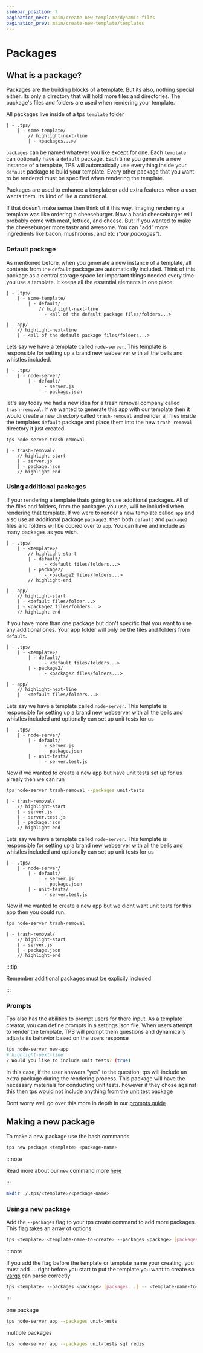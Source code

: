 ```yaml
---
sidebar_position: 2
pagination_next: main/create-new-template/dynamic-files
pagination_prev: main/create-new-template/templates
---
```



# Packages

## What is a package?

Packages are the building blocks of a template. But its also, nothing special
either. Its only a directory that will hold more files and directories. The
package's files and folders are used when rendering your template.

All packages live inside of a tps `template` folder

```text
| - .tps/
    | - some-template/
        // highlight-next-line
        | - <packages...>/
```

`packages` can be named whatever you like except for one. Each `template` can
optionally have a `default` package. Each time you generate a new instance of a
template, TPS will automatically use everything inside your `default` package to
build your template. Every other package that you want to be rendered must be
specified when rendering the template.

Packages are used to enhance a template or add extra features when a user wants
them. Its kind of like a conditional.

If that doesn't make sense then think of it this way. Imaging rendering a
template was like ordering a cheeseburger. Now a basic cheeseburger will
probably come with meat, lettuce, and cheese. But! if you wanted to make the
cheeseburger more tasty and awesome. You can "add" more ingredients like bacon,
mushrooms, and etc _("our packages")_.

### Default package

As mentioned before, when you generate a new instance of a template, all
contents from the `default` package are automatically included. Think of this
package as a central storage space for important things needed every time you
use a template. It keeps all the essential elements in one place.

```text title="Template"
| - .tps/
    | - some-template/
        | - default/
            // highlight-next-line
            | - <all of the default package files/folders...>
```

```text title="Result"
| - app/
    // highlight-next-line
    | - <all of the default package files/folders...>
```

<Example open>

Lets say we have a template called `node-server`. This template is responsible
for setting up a brand new webserver with all the bells and whistles included.

```text title="Template"
| - .tps/
    | - node-server/
        | - default/
            | - server.js
            | - package.json
```

let's say today we had a new idea for a trash removal company called
`trash-removal`. If we wanted to generate this app with our template then it
would create a new directory called `trash-removal` and render all files inside
the templates `default` package and place them into the new `trash-removal`
directory it just created

```bash title="Command"
tps node-server trash-removal
```

```text title="Result"
| - trash-removal/
    // highlight-start
    | - server.js
    | - package.json
    // highlight-end
```

</Example>

### Using additional packages

If your rendering a template thats going to use additional packages. All of the
files and folders, from the packages you use, will be included when rendering
that template. If we were to render a new template called `app` and also use an
additional package `package2`. then both `default` and `package2` files and
folders will be copied over to `app`. You can have and include as many packages
as you wish.

```text
| - .tps/
    | - <template>/
        // highlight-start
        | - default/
            | - <default files/folders...>
        | - package2/
            | - <package2 files/folders...>
        // highlight-end

| - app/
    // highlight-start
    | - <default files/folder...>
    | - <package2 files/folders...>
    // highlight-end
```

If you have more than one package but don't specific that you want to use any
additional ones. Your app folder will only be the files and folders from
`default`.

```text
| - .tps/
    | - <template>/
        | - default/
            | - <default files/folders...>
        | - package2/
            | - <package2 files/folders...>

| - app/
    // highlight-next-line
    | - <default files/folders...>
```

<Example open title="Using additional packages">

Lets say we have a template called `node-server`. This template is responsible
for setting up a brand new webserver with all the bells and whistles included
and optionally can set up unit tests for us

```text title="Template"
| - .tps/
    | - node-server/
        | - default/
            | - server.js
            | - package.json
        | - unit-tests/
            | - server.test.js
```

Now if we wanted to create a new app but have unit tests set up for us alrealy
then we can run

```bash title="Command"
tps node-server trash-removal --packages unit-tests
```

```text title="Result"
| - trash-removal/
    // highlight-start
    | - server.js
    | - server.test.js
    | - package.json
    // highlight-end
```

</Example>

<Example open title="Having additional packages but not using them">

Lets say we have a template called `node-server`. This template is responsible
for setting up a brand new webserver with all the bells and whistles included
and optionally can set up unit tests for us

```text title="Template"
| - .tps/
    | - node-server/
        | - default/
            | - server.js
            | - package.json
        | - unit-tests/
            | - server.test.js
```

Now if we wanted to create a new app but we didnt want unit tests for this app
then you could run.

```bash title="Command"
tps node-server trash-removal
```

```text title="Result"
| - trash-removal/
    // highlight-start
    | - server.js
    | - package.json
    // highlight-end
```

:::tip

Remember additional packages must be explicily included

:::

</Example>

### Prompts

Tps also has the abilities to prompt users for there input. As a template
creator, you can define prompts in a settings.json file. When users attempt to
render the template, TPS will prompt them questions and dynamically adjusts its
behavior based on the users response

```bash
tps node-server new-app
# highlight-next-line
? Would you like to include unit tests? (true)
```

In this case, if the user answers "yes" to the question, tps will include an
extra package during the rendering process. This package will have the necessary
materials for conducting unit tests. however if they chose against this then tps
would not include anything from the unit test package

Dont worry well go over this more in depth in our [prompts guide](./prompts)

## Making a new package

To make a new package use the bash commands

<Tabs> 
<TabItem value="tps" label="tps cli" default>

```bash
tps new package <template> <package-name>
```

:::note

Read more about our `new` command more [here](../../api/cli#new)

:::

</TabItem>
<TabItem value="bash" label="bash">

```bash
mkdir ./.tps/<template>/<package-name>
```

  </TabItem>
</Tabs>

### Using a new package

Add the `--packages` flag to your tps create command to add more packages. This
flag takes an array of options.

```bash
tps <template> <template-name-to-create> --packages <package> [packages...]
```

:::note

If you add the flag before the template or template name your creating, you must
add `--` right before you start to put the template you want to create so
[yargs](http://yargs.js.org/) can parse correctly

```bash
tps <template> --packages <package> [packages...] -- <template-name-to-create>
```

:::

<Example open>

one package

```bash
tps node-server app --packages unit-tests
```

multiple packages

```bash
tps node-server app --packages unit-tests sql redis
```

</Example>
